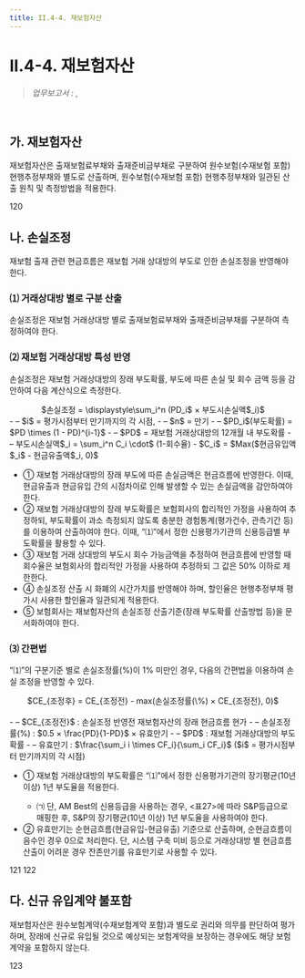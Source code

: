 ```yaml
---
title: II.4-4. 재보험자산
---
```

# II.4-4. 재보험자산

> _업무보고서 :_ <OverlayDemo id ="AI709"/> ,<OverlayDemo id ="AI710"/>
<br/>

## 가. 재보험자산
재보험자산은 출재보험료부채와 출재준비금부채로 구분하여 원수보험(수재보험 포함) 현행추정부채와 별도로 산출하며, 원수보험(수재보험 포함) 현행추정부채와 일관된 산출 원칙 및 측정방법을 적용한다.

<Cl>120</Cl>

## 나. 손실조정
재보험 출재 관련 현금흐름은 재보험 거래 상대방의 부도로 인한 손실조정을 반영해야 한다.
### ⑴ 거래상대방 별로 구분 산출
손실조정은 재보험 거래상대방 별로 출재보험료부채와 출재준비금부채를 구분하여 측정하여야 한다.
### ⑵ 재보험 거래상대방 특성 반영
손실조정은 재보험 거래상대방의 장래 부도확률, 부도에 따른 손실 및 회수 금액 등을 감안하여 다음 계산식으로 측정한다.

<Math>
<center>
$손실조정 = \displaystyle\sum_i^n (PD_i$ × 부도시손실액$_i)$
</center>
<Cmt>
- – $i$ = 평가시점부터 만기까지의 각 시점,
- – $n$ = 만기
- – $PD_i$(부도확률) = $PD \times (1 - PD)^{i-1}$
- – $PD$ = 재보험 거래상대방의 12개월 내 부도확률
- – 부도시손실액$_i = \sum_i^n C_i \cdot$ (1-회수율)
  - $C_i$ = $Max($현금유입액$_i$ - 현금유출액$_i, 0)$
</Cmt>
</Math>

- ① 재보험 거래상대방의 장래 부도에 따른 손실금액은 현금흐름에 반영한다. 이때, 현금유출과 현금유입 간의 시점차이로 인해 발생할 수 있는 손실금액을 감안하여야 한다.
- ② 재보험 거래상대방의 장래 부도확률은 보험회사의 합리적인 가정을 사용하여 추정하되, 부도확률이 과소 측정되지 않도록 충분한 경험통계(평가건수, 관측기간 등)를 이용하여 산출하여야 한다. 이때,  <OverlayDemo id="452_나"/>“⑴”에서 정한 신용평가기관의 신용등급별 부도확률을 활용할 수 있다.
- ③ 재보험 거래 상대방의 부도시 회수 가능금액을 추정하여 현금흐름에 반영할 때 회수율은 보험회사의 합리적인 가정을 사용하여 추정하되 그 값은 50% 이하로 제한한다.
- ④ 손실조정 산출 시 화폐의 시간가치를 반영해야 하며, 할인율은 현행추정부채 평가시 사용한 할인율과 일관되게 적용한다.
- ⑤ 보험회사는 재보험자산의 손실조정 산출기준(장래 부도확률 산출방법 등)을 문서화하여야 한다.

### ⑶ 간편법
 <OverlayDemo id="244_나"/>“⑴”의 구분기준 별로 손실조정률(%)이 1% 미만인 경우, 다음의 간편법을 이용하여 손실 조정을 반영할 수 있다.

<Math>
<center>
$CE_{조정후}  = CE_{조정전} - max(손실조정률(\%) × CE_{조정전}, 0)$
</center>
<br/>
<Cmt>
- – $CE_{조정전}$ : 손실조정 반영전 재보험자산의 장래 현금흐름 현가
- – 손실조정률(%) : $0.5 × \frac{PD}{1-PD}$ × 유효만기
- – $PD$ : 재보험 거래상대방의 부도확률
- – 유효만기 : $\frac{\sum_i i \times CF_i}{\sum_i CF_i}$ ($i$ = 평가시점부터 만기까지의 각 시점)
</Cmt>
</Math>

- ① 재보험 거래상대방의 부도확률은  <OverlayDemo id="452_나"/>“⑴”에서 정한 신용평가기관의 장기평균(10년 이상) 1년 부도율을 적용한다.
  - ㈀ 단, AM Best의 신용등급을 사용하는 경우, \<표27>에 따라 S&P등급으로 매핑한 후, S&P의 장기평균(10년 이상) 1년 부도율을 사용하여야 한다.
- ② 유효만기는 순현금흐름(현금유입-현금유출) 기준으로 산출하며, 순현금흐름이 음수인 경우 0으로 처리한다. 단, 시스템 구축 미비 등으로 거래상대방 별 현금흐름 산출이 어려운 경우 잔존만기를 유효만기로 사용할 수 있다.

<Cl>121</Cl>
<Cl>122</Cl>

## 다. 신규 유입계약 불포함
재보험자산은 원수보험계약(수재보험계약 포함)과 별도로 권리와 의무를 판단하여 평가 하며, 장래에 신규로 유입될 것으로 예상되는 보험계약을 보장하는 경우에도 해당 보험 계약을 포함하지 않는다.

<Cl>123</Cl>
